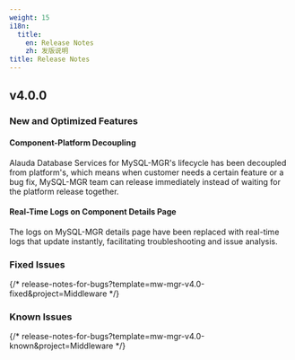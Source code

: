 ```yaml
---
weight: 15
i18n:
  title:
    en: Release Notes
    zh: 发版说明
title: Release Notes
---
```


## v4.0.0

### New and Optimized Features

#### Component-Platform Decoupling

Alauda Database Services for MySQL-MGR's lifecycle has been decoupled from platform's, which means when customer needs a certain feature or a bug fix, MySQL-MGR team can release immediately instead of waiting for the platform release together.

#### Real-Time Logs on Component Details Page

The logs on MySQL-MGR details page have been replaced with real-time logs that update instantly, facilitating troubleshooting and issue analysis.

### Fixed Issues

{/* release-notes-for-bugs?template=mw-mgr-v4.0-fixed&project=Middleware */}

### Known Issues

{/* release-notes-for-bugs?template=mw-mgr-v4.0-known&project=Middleware */}

